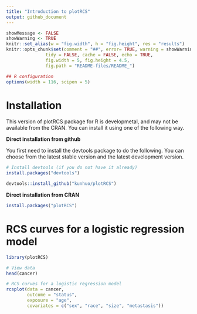```yaml
---
title: "Introduction to plotRCS"
output: github_document
---
```


```r
showMessage <- FALSE
showWarning <- TRUE
knitr::set_alias(w = "fig.width", h = "fig.height", res = "results")
knitr::opts_chunk$set(comment = "##", error= TRUE, warning = showWarning, message = showMessage,
               tidy = FALSE, cache = FALSE, echo = TRUE,
               fig.width = 5, fig.height = 4.5,
               fig.path = "README-files/README_")

## R configuration
options(width = 116, scipen = 5)
```

# Installation

This version of plotRCS package for R is developmetal, and may not be available from the CRAN. You can install it using one of the following way.

**Direct installation from github**

You first need to install the devtools package to do the following. You can choose from the latest stable version and the latest development version.

```r
# Install devtools (if you do not have it already)
install.packages("devtools")

devtools::install_github("kunhuo/plotRCS")
```

**Direct installation from CRAN**

```r
install.packages("plotRCS")
```

# RCS curves for a logistic regression model


```r
library(plotRCS)

# View data
head(cancer)

# RCS curves for a logistic regression model
rcsplot(data = cancer,
        outcome = "status",
        exposure = "age",
        covariates = c("sex", "race", "size", "metastasis"))
```

